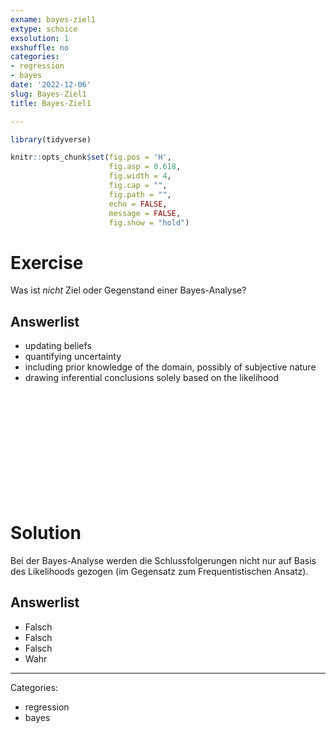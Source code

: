 ```yaml
---
exname: bayes-ziel1
extype: schoice
exsolution: 1
exshuffle: no
categories:
- regression
- bayes
date: '2022-12-06'
slug: Bayes-Ziel1
title: Bayes-Ziel1

---
```





```r
library(tidyverse)

```


```r
knitr::opts_chunk$set(fig.pos = 'H',
                      fig.asp = 0.618,
                      fig.width = 4,
                      fig.cap = "", 
                      fig.path = "",
                      echo = FALSE,
                      message = FALSE,
                      fig.show = "hold")
```






# Exercise

Was ist *nicht* Ziel oder Gegenstand einer Bayes-Analyse?

Answerlist
----------
* updating beliefs
* quantifying uncertainty
* including prior knowledge of the domain, possibly of subjective nature
* drawing inferential conclusions solely based on the likelihood




</br>
</br>
</br>
</br>
</br>
</br>
</br>
</br>
</br>
</br>

# Solution

Bei der Bayes-Analyse werden die Schlussfolgerungen nicht nur auf Basis des Likelihoods gezogen (im Gegensatz zum Frequentistischen Ansatz).

Answerlist
----------


* Falsch
* Falsch
* Falsch
* Wahr






---

Categories: 

- regression
- bayes

